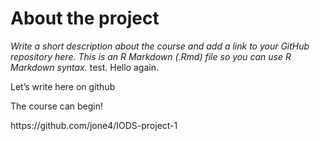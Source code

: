 
# About the project

*Write a short description about the course and add a link to your GitHub repository here. This is an R Markdown (.Rmd) file so you can use R Markdown syntax.*
test.
Hello again.

Let's write here on github

The course can begin!

https://github.com/jone4/IODS-project-1
```r


```

